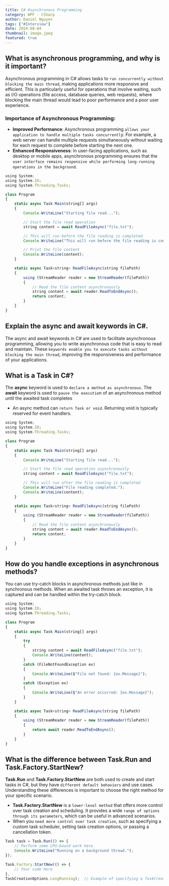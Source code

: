 ```yaml
---
title: C# Asynchronous Programming
category: WPF - CSharp
author: Daniel Nguyen
tags: ["#Interview"]
date: 2024-08-04
thumbnail: image.jpeg
featured: true
---
```


## What is asynchronous programming, and why is it important?

Asynchronous programming in C# allows tasks to `run concurrently without blocking the main thread`, making applications 
more responsive and efficient. This is particularly useful for operations that involve waiting, such as I/O operations 
(file access, database queries, web requests), where blocking the main thread would lead to poor performance and a poor 
user experience.

### Importance of Asynchronous Programming:

- **Improved Performance**: Asynchronous programming `allows your application to handle multiple tasks concurrentl`y. 
For example, a web server can handle multiple requests simultaneously without waiting for each request to complete 
before starting the next one.
- **Enhanced Responsiveness**: In user-facing applications, such as desktop or mobile apps, asynchronous 
programming ensures that the `user interface remains responsive while performing long-running operations in the background`.

```javascript
using System;
using System.IO;
using System.Threading.Tasks;

class Program
{
    static async Task Main(string[] args)
    {
        Console.WriteLine("Starting file read...");

        // Start the file read operation
        string content = await ReadFileAsync("file.txt");

        // This will run before the file reading is completed
        Console.WriteLine("This will run before the file reading is completed.");

        // Print the file content
        Console.WriteLine(content);
    }

    static async Task<string> ReadFileAsync(string filePath)
    {
        using (StreamReader reader = new StreamReader(filePath))
        {
            // Read the file content asynchronously
            string content = await reader.ReadToEndAsync();
            return content;
        }
    }
}
```

## Explain the async and await keywords in C#.

The async and await keywords in C# are used to facilitate asynchronous programming, allowing you to write 
asynchronous code that is easy to read and maintain. These `keywords enable you to execute tasks without blocking the main thread`, 
improving the responsiveness and performance of your applications.

## What is a Task in C#?

The **async** keyword is used to `declare a method as asynchronous`. The **await** keyword is used to 
`pause the executio`n of an asynchronous method until the awaited task completes

- An async method can `return Task or void`. Returning void is typically reserved for event handlers.

```javascript
using System;
using System.IO;
using System.Threading.Tasks;

class Program
{
    static async Task Main(string[] args)
    {
        Console.WriteLine("Starting file read...");

        // Start the file read operation asynchronously
        string content = await ReadFileAsync("file.txt");

        // This will run after the file reading is completed
        Console.WriteLine("File reading completed.");
        Console.WriteLine(content);
    }

    static async Task<string> ReadFileAsync(string filePath)
    {
        using (StreamReader reader = new StreamReader(filePath))
        {
            // Read the file content asynchronously
            string content = await reader.ReadToEndAsync();
            return content;
        }
    }
}
```

## How do you handle exceptions in asynchronous methods?

You can use try-catch blocks in asynchronous methods just like in synchronous methods. When an awaited task throws an 
exception, it is captured and can be handled within the try-catch block.

```javascript
using System;
using System.IO;
using System.Threading.Tasks;

class Program
{
    static async Task Main(string[] args)
    {
        try
        {
            string content = await ReadFileAsync("file.txt");
            Console.WriteLine(content);
        }
        catch (FileNotFoundException ex)
        {
            Console.WriteLine($"File not found: {ex.Message}");
        }
        catch (Exception ex)
        {
            Console.WriteLine($"An error occurred: {ex.Message}");
        }
    }

    static async Task<string> ReadFileAsync(string filePath)
    {
        using (StreamReader reader = new StreamReader(filePath))
        {
            return await reader.ReadToEndAsync();
        }
    }
}
```

## What is the difference between Task.Run and Task.Factory.StartNew?   

**Task.Run** and **Task.Factory.StartNew** are both used to create and start tasks in C#, but they have 
`different default behaviors` and use cases. Understanding these differences is important to choose the right 
method for your specific scenario.

- **Task.Factory.StartNew** is a `lower-level method` that offers more control over task creation and scheduling. 
It provides a wide `range of options through its parameters`, which can be useful in advanced scenarios.
- When you `need more control over task creation`, such as specifying a custom task scheduler, 
setting task creation options, or passing a cancellation token.

```javascript
Task task = Task.Run(() => {
    // Perform some CPU-bound work here
    Console.WriteLine("Running on a background thread.");
});

Task.Factory.StartNew(() => {
    // Your code here
}, 
TaskCreationOptions.LongRunning);  // Example of specifying a TaskCreationOption
```
